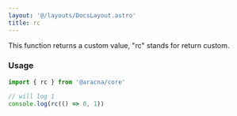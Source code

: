 ```yaml
---
layout: '@/layouts/DocsLayout.astro'
title: rc
---
```


This function returns a custom value, "rc" stands for return custom.

### Usage

```ts
import { rc } from '@aracna/core'

// will log 1
console.log(rc(() => 0, 1))
```
